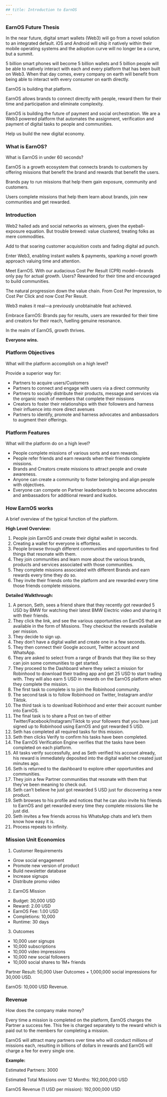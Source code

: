 ```yaml
---
## title: Introduction to EarnOS
---
```


### EarnOS Future Thesis

In the near future, digital smart wallets (Web3) will go from a novel solution to an integrated default. iOS and Android will ship it natively within their mobile operating systems and the adoption curve will no longer be a curve, but a summit.

5 billion smart phones will become 5 billion wallets and 5 billion people will be able to natively interact with each and every platform that has been built on Web3.
When that day comes, every company on earth will benefit from being able to interact with every consumer on earth directly.

EarnOS is building that platform.

EarnOS allows brands to connect directly with people, reward them for their time and participation and eliminate complexity.

EarnOS is building the future of payment and social orchestration. We are a Web3 powered platform that automates the assignment, verification and payment of digital tasks to people and communities.

Help us build the new digital economy.

### What is EarnOS?

What is EarnOS in under 60 seconds?

EarnOS is a growth ecosystem that connects brands to customers by offering missions that benefit the brand and rewards that benefit the users.

Brands pay to run missions that help them gain exposure, community and customers.

Users complete missions that help them learn about brands, join new communities and get rewarded.

### Introduction

Web2 hailed ads and social networks as winners, given the eyeball-exposure equation. But trouble brewed: value clustered, treating folks as mere commodities.

Add to that soaring customer acquisition costs and fading digital ad punch.

Enter Web3, enabling instant wallets & payments, sparking a novel growth approach valuing time and attention.

Meet EarnOS. With our audacious Cost Per Result (CPR) model—brands only pay for actual growth. Users? Rewarded for their time and encouraged to build communities.

The natural progression down the value chain. From Cost Per Impression, to Cost Per Click and now Cost Per Result.

Web3 makes it real—a previously unobtainable feat achieved.

Embrace EarnOS: Brands pay for results, users are rewarded for their time and creators for their reach, fuelling genuine resonance.

In the realm of EarnOS, growth thrives.

**Everyone wins.**

### Platform Objectives

What will the platform accomplish on a high level?

Provide a superior way for:

- Partners to acquire users/Customers
- Partners to connect and engage with users via a direct community
- Partners to socially distribute their products, message and services via the organic reach of members that complete their missions
- Creators to foster their relationships with their followers and harness their influence into more direct avenues
- Partners to identify, promote and harness advocates and ambassadors to augment their offerings.

### Platform Features

What will the platform do on a high level?

- People complete missions of various sorts and earn rewards.
- People refer friends and earn rewards when their friends complete missions.
- Brands and Creators create missions to attract people and create awareness.
- Anyone can create a community to foster belonging and align people with objectives.
- Everyone can compete on Partner leaderboards to become advocates and ambassadors for additional reward and kudos.

### How EarnOS works

A brief overview of the typical function of the platform.

**High Level Overview:**

1. People join EarnOS and create their digital wallet in seconds.
2. Creating a wallet for everyone is effortless.
3. People browse through different communities and opportunities to find things that resonate with them.
4. They join communities and learn more about the various brands, products and services associated with those communities.
5. They complete missions associated with different Brands and earn rewards every time they do so.
6. They invite their friends onto the platform and are rewarded every time those friends complete missions.

**Detailed Walkthrough:**

1. A person, Seth, sees a friend share that they recently got rewarded 5 USD by BMW for watching their latest BMW Electric video and sharing it with their friends.
2. They click the link, and see the various opportunities on EarnOS that are available in the form of Missions. They checkout the rewards available per mission.
3. They decide to sign up.
4. They don’t have a digital wallet and create one in a few seconds.
5. They then connect their Google account, Twitter account and WhatsApp.
6. They are asked to select from a range of Brands that they like so they can join some communities to get started.
7. They proceed to the Dashboard where they select a mission for Robinhood to download their trading app and get 25 USD to start trading with. They will also earn 5 USD in rewards on the EarnOS platform when they complete the mission.
8. The first task to complete is to join the Robinhood community.
9. The second task is to follow Robinhood on Twitter, Instagram and/or Tiktok.
10. The third task is to download Robinhood and enter their account number into EarnOS.
11. The final task is to share a Post on two of either Twitter/Facebook/Instagram/Tiktok to your followers that you have just signed up to Robinhood using EarnOS and got rewarded 5 USD.
12. Seth has completed all required tasks for this mission.
13. Seth then clicks Verify to confirm his tasks have been completed.
14. The EarnOS Verification Engine verifies that the tasks have been completed on each platform.
15. All tasks verify successfully, and as Seth verified his account already, his reward is immediately deposited into the digital wallet he created just minutes ago.
16. Seth is returned to the dashboard to explore other opportunities and communities.
17. They join a few Partner communities that resonate with them that they’ve been meaning to check out.
18. Seth can’t believe he just got rewarded 5 USD just for discovering a new product.
19. Seth browses to his profile and notices that he can also invite his friends to EarnOS and get rewarded every time they complete missions like he just did.
20. Seth invites a few friends across his WhatsApp chats and let’s them know how easy it is.
21. Process repeats to infinity.

### Mission Unit Economics

1. Customer Requirements
- Grow social engagement
- Promote new version of product
- Build newsletter database
- Increase signups
- Distribute promo video

2. EarnOS Mission
- Budget: 30,000 USD
- Reward: 2.00 USD
- EarnOS Fee: 1.00 USD
- Completions: 10,000
- Runtime: 30 days

3. Outcomes
- 10,000 user signups
- 10,000 subscriptions
- 10,000 video impressions
- 10,000 new social followers
- 10,000 social shares to 1M+ friends

Partner Result: 50,000 User Outcomes + 1,000,000 social impressions for 30,000 USD.

EarnOS: 10,000 USD Revenue.


### Revenue

How does the company make money?

Every time a mission is completed on the platform, EarnOS charges the Partner a success fee. This fee is charged separately to the reward which is paid out to the members for completing a mission.

EarnOS will attract many partners over time who will conduct millions of missions each, resulting in billions of dollars in rewards and EarnOS will charge a fee for every single one.

**Example:**

Estimated Partners: 3000

Estimated Total Missions over 12 Months: 192,000,000 USD

EarnOS Revenue (1 USD per mission): 192,000,000 USD
